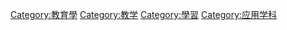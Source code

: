 [[Category:教育學|Category:教育學]]
[[Category:教学|Category:教学]]
[[Category:學習|Category:學習]]
[[Category:应用学科|Category:应用学科]]
